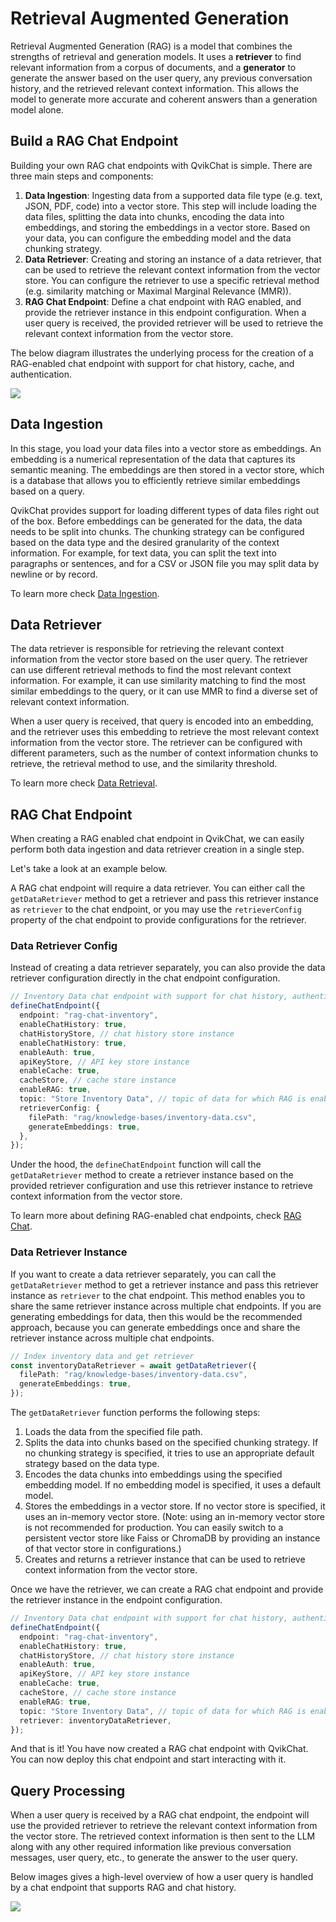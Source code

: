 
# Retrieval Augmented Generation

Retrieval Augmented Generation (RAG) is a model that combines the strengths of retrieval and generation models. It uses a **retriever** to find relevant information from a corpus of documents, and a **generator** to generate the answer based on the user query, any previous conversation history, and the retrieved relevant context information. This allows the model to generate more accurate and coherent answers than a generation model alone.

## Build a RAG Chat Endpoint

Building your own RAG chat endpoints with QvikChat is simple. There are three main steps and components:

1. **Data Ingestion**: Ingesting data from a supported data file type (e.g. text, JSON, PDF, code) into a vector store. This step will include loading the data files, splitting the data into chunks, encoding the data into embeddings, and storing the embeddings in a vector store. Based on your data, you can configure the embedding model and the data chunking strategy.
2. **Data Retriever**: Creating and storing an instance of a data retriever, that can be used to retrieve the relevant context information from the vector store. You can configure the retriever to use a specific retrieval method (e.g. similarity matching or Maximal Marginal Relevance (MMR)).
3. **RAG Chat Endpoint**: Define a chat endpoint with RAG enabled, and provide the retriever instance in this endpoint configuration. When a user query is received, the provided retriever will be used to retrieve the relevant context information from the vector store.

The below diagram illustrates the underlying process for the creation of a RAG-enabled chat endpoint with support for chat history, cache, and authentication.

<Img
  src="/images/rag-chat-endpoint-creation.png"
  showSubtitle="true"
  subtitle="QvikChat RAG chat endpoint creation with history, cache, and authentication"
  priority={true}
/>

## Data Ingestion

In this stage, you load your data files into a vector store as embeddings. An embedding is a numerical representation of the data that captures its semantic meaning. The embeddings are then stored in a vector store, which is a database that allows you to efficiently retrieve similar embeddings based on a query.

QvikChat provides support for loading different types of data files right out of the box. Before embeddings can be generated for the data, the data needs to be split into chunks. The chunking strategy can be configured based on the data type and the desired granularity of the context information. For example, for text data, you can split the text into paragraphs or sentences, and for a CSV or JSON file you may split data by newline or by record.

To learn more check [Data Ingestion](/rag-guide/data-ingestion).

## Data Retriever

The data retriever is responsible for retrieving the relevant context information from the vector store based on the user query. The retriever can use different retrieval methods to find the most relevant context information. For example, it can use similarity matching to find the most similar embeddings to the query, or it can use MMR to find a diverse set of relevant context information.

When a user query is received, that query is encoded into an embedding, and the retriever uses this embedding to retrieve the most relevant context information from the vector store. The retriever can be configured with different parameters, such as the number of context information chunks to retrieve, the retrieval method to use, and the similarity threshold.

To learn more check [Data Retrieval](/rag-guide/data-retrieval).

## RAG Chat Endpoint

When creating a RAG enabled chat endpoint in QvikChat, we can easily perform both data ingestion and data retriever creation in a single step.

Let's take a look at an example below.

A RAG chat endpoint will require a data retriever. You can either call the `getDataRetriever` method to get a retriever and pass this retriever instance as `retriever` to the chat endpoint, or you may use the `retrieverConfig` property of the chat endpoint to provide configurations for the retriever.

### Data Retriever Config

Instead of creating a data retriever separately, you can also provide the data retriever configuration directly in the chat endpoint configuration.

```typescript copy
// Inventory Data chat endpoint with support for chat history, authentication, caching and RAG
defineChatEndpoint({
  endpoint: "rag-chat-inventory",
  enableChatHistory: true,
  chatHistoryStore, // chat history store instance
  enableChatHistory: true,
  enableAuth: true,
  apiKeyStore, // API key store instance
  enableCache: true,
  cacheStore, // cache store instance
  enableRAG: true,
  topic: "Store Inventory Data", // topic of data for which RAG is enabled
  retrieverConfig: {
    filePath: "rag/knowledge-bases/inventory-data.csv",
    generateEmbeddings: true,
  },
});
```

Under the hood, the `defineChatEndpoint` function will call the `getDataRetriever` method to create a retriever instance based on the provided retriever configuration and use this retriever instance to retrieve context information from the vector store.

To learn more about defining RAG-enabled chat endpoints, check [RAG Chat](/chat-endpoints/rag-chat).

### Data Retriever Instance

If you want to create a data retriever separately, you can call the `getDataRetriever` method to get a retriever instance and pass this retriever instance as `retriever` to the chat endpoint. This method enables you to share the same retriever instance across multiple chat endpoints. If you are generating embeddings for data, then this would be the recommended approach, because you can generate embeddings once and share the retriever instance across multiple chat endpoints.

```typescript copy
// Index inventory data and get retriever
const inventoryDataRetriever = await getDataRetriever({
  filePath: "rag/knowledge-bases/inventory-data.csv",
  generateEmbeddings: true,
});
```

The `getDataRetriever` function performs the following steps:

1. Loads the data from the specified file path.
2. Splits the data into chunks based on the specified chunking strategy. If no chunking strategy is specified, it tries to use an appropriate default strategy based on the data type.
3. Encodes the data chunks into embeddings using the specified embedding model. If no embedding model is specified, it uses a default model.
4. Stores the embeddings in a vector store. If no vector store is specified, it uses an in-memory vector store. (Note: using an in-memory vector store is not recommended for production. You can easily switch to a persistent vector store like Faiss or ChromaDB by providing an instance of that vector store in configurations.)
5. Creates and returns a retriever instance that can be used to retrieve context information from the vector store.

Once we have the retriever, we can create a RAG chat endpoint and provide the retriever instance in the endpoint configuration.

```typescript copy
// Inventory Data chat endpoint with support for chat history, authentication, caching and RAG
defineChatEndpoint({
  endpoint: "rag-chat-inventory",
  enableChatHistory: true,
  chatHistoryStore, // chat history store instance
  enableAuth: true,
  apiKeyStore, // API key store instance
  enableCache: true,
  cacheStore, // cache store instance
  enableRAG: true,
  topic: "Store Inventory Data", // topic of data for which RAG is enabled
  retriever: inventoryDataRetriever,
});
```

And that is it! You have now created a RAG chat endpoint with QvikChat. You can now deploy this chat endpoint and start interacting with it.

## Query Processing

When a user query is received by a RAG chat endpoint, the endpoint will use the provided retriever to retrieve the relevant context information from the vector store. The retrieved context information is then sent to the LLM along with any other required information like previous conversation messages, user query, etc., to generate the answer to the user query.

Below images gives a high-level overview of how a user query is handled by a chat endpoint that supports RAG and chat history.

<Img
  src="/images/rag-history-endpoint-query.png"
  showSubtitle="true"
  subtitle="High-level overview of query processing by chat endpoint with RAG and chat history"
  priority={false}
/>
